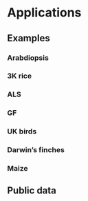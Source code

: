 # Applications

## Examples

### Arabdiopsis

### 3K rice

### ALS

### GF

### UK birds

### Darwin's finches

### Maize

## Public data
